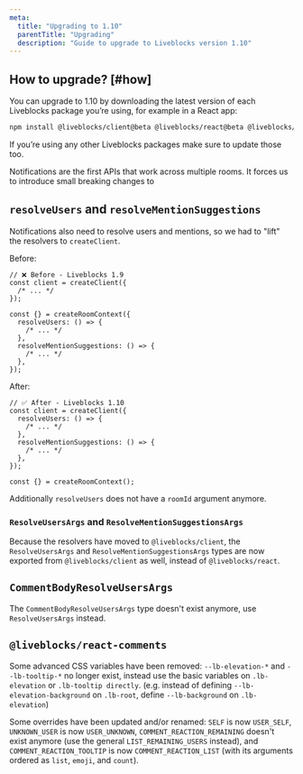 ```yaml
---
meta:
  title: "Upgrading to 1.10"
  parentTitle: "Upgrading"
  description: "Guide to upgrade to Liveblocks version 1.10"
---
```


## How to upgrade? [#how]

You can upgrade to 1.10 by downloading the latest version of each Liveblocks
package you’re using, for example in a React app:

```bash
npm install @liveblocks/client@beta @liveblocks/react@beta @liveblocks/react-comments@beta @liveblocks/node@beta
```

<Banner title="Update every Liveblocks package">

If you’re using any other Liveblocks packages make sure to update those too.

</Banner>

Notifications are the first APIs that work across multiple rooms. It forces us
to introduce small breaking changes to

## `resolveUsers` and `resolveMentionSuggestions`

Notifications also need to resolve users and mentions, so we had to "lift" the
resolvers to `createClient`.

Before:

```tsx liveblocks.config.ts
// ❌ Before - Liveblocks 1.9
const client = createClient({
  /* ... */
});

const {} = createRoomContext({
  resolveUsers: () => {
    /* ... */
  },
  resolveMentionSuggestions: () => {
    /* ... */
  },
});
```

After:

```tsx liveblocks.config.ts
// ✅ After - Liveblocks 1.10
const client = createClient({
  resolveUsers: () => {
    /* ... */
  },
  resolveMentionSuggestions: () => {
    /* ... */
  },
});

const {} = createRoomContext();
```

Additionally `resolveUsers` does not have a `roomId` argument anymore.

### `ResolveUsersArgs` and `ResolveMentionSuggestionsArgs`

Because the resolvers have moved to `@liveblocks/client`, the `ResolveUsersArgs`
and `ResolveMentionSuggestionsArgs` types are now exported from
`@liveblocks/client` as well, instead of `@liveblocks/react`.

## `CommentBodyResolveUsersArgs`

The `CommentBodyResolveUsersArgs` type doesn't exist anymore, use
`ResolveUsersArgs` instead.

## `@liveblocks/react-comments`

Some advanced CSS variables have been removed: `--lb-elevation-*` and
`--lb-tooltip-*` no longer exist, instead use the basic variables on
`.lb-elevation` or `.lb-tooltip directly`. (e.g. instead of defining
`--lb-elevation-background` on `.lb-root`, define `--lb-background` on
`.lb-elevation`)

Some overrides have been updated and/or renamed: `SELF` is now `USER_SELF`,
`UNKNOWN_USER` is now `USER_UNKNOWN`, `COMMENT_REACTION_REMAINING` doesn't exist
anymore (use the general `LIST_REMAINING_USERS` instead), and
`COMMENT_REACTION_TOOLTIP` is now `COMMENT_REACTION_LIST` (with its arguments
ordered as `list`, `emoji`, and `count`).
